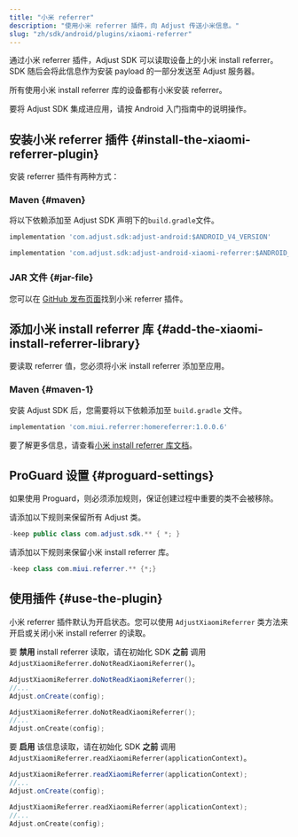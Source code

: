```yaml
---
title: "小米 referrer"
description: "使用小米 referrer 插件，向 Adjust 传送小米信息。"
slug: "zh/sdk/android/plugins/xiaomi-referrer"
---
```


通过小米 referrer 插件，Adjust SDK 可以读取设备上的小米 install referrer。SDK 随后会将此信息作为安装 payload 的一部分发送至 Adjust 服务器。

所有使用小米 install referrer 库的设备都有小米安装 referrer。

要将 Adjust SDK 集成进应用，请按 Android 入门指南中的说明操作。

## 安装小米 referrer 插件 {#install-the-xiaomi-referrer-plugin}

安装 referrer 插件有两种方式：

### Maven {#maven}

将以下依赖添加至 Adjust SDK 声明下的`build.gradle`文件。

<CodeBlock title="build.gradle">

```groovy
implementation 'com.adjust.sdk:adjust-android:$ANDROID_V4_VERSION'

implementation 'com.adjust.sdk:adjust-android-xiaomi-referrer:$ANDROID_V4_VERSION'

```

</CodeBlock>

### JAR 文件 {#jar-file}

您可以在 [GitHub 发布页面](https://github.com/adjust/android_sdk/releases)找到小米 referrer 插件。

## 添加小米 install referrer 库 {#add-the-xiaomi-install-referrer-library}

要读取 referrer 值，您必须将小米 install referrer 添加至应用。

### Maven {#maven-1}

安装 Adjust SDK 后，您需要将以下依赖添加至 `build.gradle` 文件。

<CodeBlock title="build.gradle">

```groovy
implementation 'com.miui.referrer:homereferrer:1.0.0.6'
```

</CodeBlock>

要了解更多信息，请查看[小米 install referrer 库文档](https://global.developer.mi.com/document?doc=service.getAppsReferral)。

## ProGuard 设置 {#proguard-settings}

如果使用 Proguard，则必须添加规则，保证创建过程中重要的类不会被移除。

请添加以下规则来保留所有 Adjust 类。

<CodeBlock title="proguard.pro">

```java
-keep public class com.adjust.sdk.** { *; }
```

</CodeBlock>

请添加以下规则来保留小米 install referrer 库。

<CodeBlock title="proguard.pro">

```java
-keep class com.miui.referrer.** {*;}
```

</CodeBlock>

## 使用插件 {#use-the-plugin}

小米 referrer 插件默认为开启状态。您可以使用 `AdjustXiaomiReferrer` 类方法来开启或关闭小米 install referrer 的读取。

要 **禁用** install referrer 读取，请在初始化 SDK **之前** 调用 `AdjustXiaomiReferrer.doNotReadXiaomiReferrer()`。

<Tabs>
<Tab title="Java" sync="java">

```java
AdjustXiaomiReferrer.doNotReadXiaomiReferrer();
//...
Adjust.onCreate(config);
```

</Tab>
<Tab title="Kotlin" sync="kotlin">

```kotlin
AdjustXiaomiReferrer.doNotReadXiaomiReferrer();
//...
Adjust.onCreate(config);
```

</Tab>
</Tabs>

要 **启用** 该信息读取，请在初始化 SDK **之前** 调用 `AdjustXiaomiReferrer.readXiaomiReferrer(applicationContext)`。

<Tabs>
<Tab title="Java" sync="java">

```java
AdjustXiaomiReferrer.readXiaomiReferrer(applicationContext);
//...
Adjust.onCreate(config);
```

</Tab>
<Tab title="Kotlin" sync="kotlin">

```kotlin
AdjustXiaomiReferrer.readXiaomiReferrer(applicationContext);
//...
Adjust.onCreate(config);
```

</Tab>
</Tabs>
